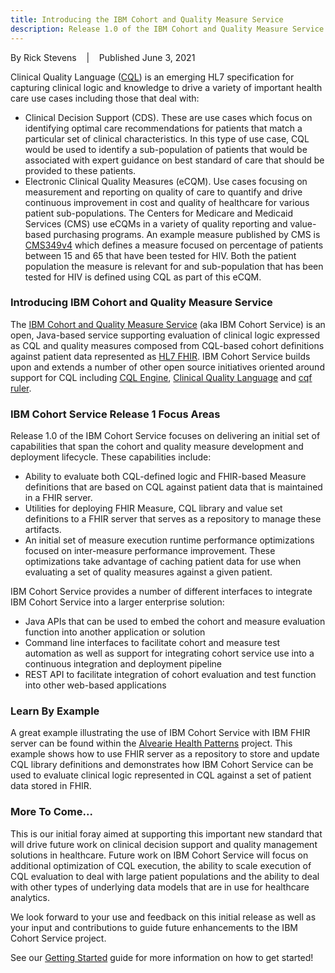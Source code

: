 ---
title: Introducing the IBM Cohort and Quality Measure Service
description: Release 1.0 of the IBM Cohort and Quality Measure Service focuses on delivering an initial set of capabilities that span the cohort and quality measure development and deployment lifecycle.
---
By Rick Stevens &nbsp;&nbsp; | &nbsp;&nbsp; Published June 3, 2021

Clinical Quality Language ([CQL](https://cql.hl7.org/)) is an emerging HL7 specification for capturing clinical logic and knowledge to drive a variety of important 
health care use cases including those that deal with:

  - Clinical Decision Support (CDS). These are use cases which focus on identifying optimal care recommendations for patients that match a particular 
  set of clinical characteristics. In this type of use case, CQL would be used to identify a sub-population of patients that would be associated with 
  expert guidance on best standard of care that should be provided to these patients.
  - Electronic Clinical Quality Measures (eCQM). Use cases focusing on measurement and reporting on quality of care to quantify and drive continuous 
  improvement in cost and quality of healthcare for various patient sub-populations. The Centers for Medicare and Medicaid Services (CMS) use eCQMs in 
  a variety of quality reporting and value-based purchasing programs. An example measure published by CMS is [CMS349v4](https://ecqi.healthit.gov/ecqm/ep/2022/cms349v4) which defines a measure focused 
  on percentage of patients between 15 and 65 that have been tested for HIV. Both the patient population the measure is relevant for and sub-population 
  that has been tested for HIV is defined using CQL as part of this eCQM.

### Introducing IBM Cohort and Quality Measure Service

The [IBM Cohort and Quality Measure Service](https://alvearie.io/quality-measure-and-cohort-service) (aka IBM Cohort Service) is an open, 
Java-based service supporting evaluation of clinical logic expressed as CQL and quality measures composed from CQL-based cohort definitions 
against patient data represented as [HL7 FHIR](https://www.hl7.org/fhir/R4/). IBM Cohort Service builds upon and extends a number of other open 
source initiatives oriented around support for CQL including [CQL Engine](https://github.com/DBCG/cql_engine), 
[Clinical Quality Language](https://github.com/cqframework/clinical_quality_language) and [cqf ruler](https://github.com/DBCG/cqf-ruler).

### IBM Cohort Service Release 1 Focus Areas

Release 1.0 of the IBM Cohort Service focuses on delivering an initial set of capabilities that span the cohort and quality measure development and 
deployment lifecycle. These capabilities include:

  - Ability to evaluate both CQL-defined logic and FHIR-based Measure definitions that are based on CQL against patient data that is maintained in a FHIR server.
  - Utilities for deploying FHIR Measure, CQL library and value set definitions to a FHIR server that serves as a repository to manage these artifacts.
  - An initial set of measure execution runtime performance optimizations focused on inter-measure performance improvement. These optimizations take advantage of caching patient data for use when evaluating a set of quality measures against a given patient.

IBM Cohort Service provides a number of different interfaces to integrate IBM Cohort Service into a larger enterprise solution:
  - Java APIs that can be used to embed the cohort and measure evaluation function into another application or solution
  - Command line interfaces to facilitate cohort and measure test automation as well as support for integrating cohort service use into a continuous integration and deployment pipeline
  - REST API to facilitate integration of cohort evaluation and test function into other web-based applications

### Learn By Example

A great example illustrating the use of IBM Cohort Service with IBM FHIR server can be found within the 
[Alvearie Health Patterns](https://github.com/Alvearie/health-patterns/tree/main/cohort-service) project. 
This example shows how to use FHIR server as a repository to store and update CQL library definitions and demonstrates 
how IBM Cohort Service can be used to evaluate clinical logic represented in CQL against a set of patient data stored in FHIR.

### More To Come...

This is our initial foray aimed at supporting this important new standard that will drive future work on clinical decision support and 
quality management solutions in healthcare. Future work on IBM Cohort Service will focus on additional optimization of CQL execution, 
the ability to scale execution of CQL evaluation to deal with large patient populations and the ability to deal with other types of underlying 
data models that are in use for healthcare analytics.

We look forward to your use and feedback on this initial release as well as your input and contributions to guide future 
enhancements to the IBM Cohort Service project.


See our [Getting Started](https://alvearie.io/quality-measure-and-cohort-service/#/user-guide/getting-started) guide for more information on how to get started!


<p/>